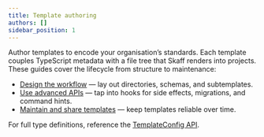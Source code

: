 ```yaml
---
title: Template authoring
authors: []
sidebar_position: 1
---
```


Author templates to encode your organisation’s standards. Each template couples TypeScript metadata with a file tree that Skaff renders into projects. These guides cover the lifecycle from structure to maintenance:

- [Design the workflow](./authoring/workflow) — lay out directories, schemas, and subtemplates.
- [Use advanced APIs](./authoring/advanced) — tap into hooks for side effects, migrations, and command hints.
- [Maintain and share templates](./authoring/maintenance) — keep templates reliable over time.

For full type definitions, reference the [TemplateConfig API](./reference/template-config).
